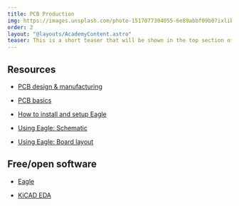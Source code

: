 ```yaml
---
title: PCB Production
img: https://images.unsplash.com/photo-1517077304055-6e89abbf09b0?ixlib=rb-4.0.3&ixid=MnwxMjA3fDB8MHxwaG90by1wYWdlfHx8fGVufDB8fHx8&auto=format&fit=crop&w=2069&q=80
order: 2
layout: "@layouts/AcademyContent.astro"
teaser: This is a short teaser that will be shown in the top section of the lesson page.
---
```


## Resources

- <a href="https://www.makersplus.eu/pcb-design-and-manufacturing/" target="_blank" rel="noopener noreferrer">PCB design & manufacturing</a>

- <a href="https://learn.sparkfun.com/tutorials/pcb-basics" target="_blank" rel="noopener noreferrer">PCB basics</a>

- <a href="https://learn.sparkfun.com/tutorials/how-to-install-and-setup-eagle" target="_blank" rel="noopener noreferrer">How to install and setup Eagle</a>

- <a href="https://learn.sparkfun.com/tutorials/using-eagle-schematic" target="_blank" rel="noopener noreferrer">Using Eagle: Schematic</a>

- <a href="https://learn.sparkfun.com/tutorials/using-eagle-board-layout/all" target="_blank" rel="noopener noreferrer">Using Eagle: Board layout</a>

## Free/open software

- <a href="https://www.autodesk.com/products/eagle/free-download" target="_blank" rel="noopener noreferrer">Eagle</a>

- <a href="https://www.kicad.org/" target="_blank" rel="noopener noreferrer">KiCAD EDA</a>

